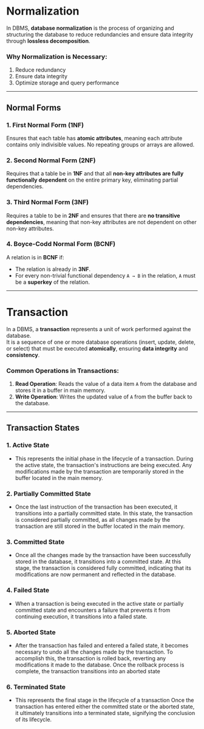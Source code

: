 # Normalization

In DBMS, **database normalization** is the process of organizing and structuring the database to reduce redundancies and ensure data integrity through **lossless decomposition**.

### Why Normalization is Necessary:
1. Reduce redundancy  
2. Ensure data integrity  
3. Optimize storage and query performance

---

## Normal Forms

### 1. First Normal Form (1NF)
Ensures that each table has **atomic attributes**, meaning each attribute contains only indivisible values. No repeating groups or arrays are allowed.

### 2. Second Normal Form (2NF)
Requires that a table be in **1NF** and that all **non-key attributes are fully functionally dependent** on the entire primary key, eliminating partial dependencies.

### 3. Third Normal Form (3NF)
Requires a table to be in **2NF** and ensures that there are **no transitive dependencies**, meaning that non-key attributes are not dependent on other non-key attributes.

### 4. Boyce-Codd Normal Form (BCNF)
A relation is in **BCNF** if:
- The relation is already in **3NF**.
- For every non-trivial functional dependency `A → B` in the relation, `A` must be a **superkey** of the relation.

---

# Transaction

In a DBMS, a **transaction** represents a unit of work performed against the database.  
It is a sequence of one or more database operations (insert, update, delete, or select) that must be executed **atomically**, ensuring **data integrity** and **consistency**.

### Common Operations in Transactions:
1. **Read Operation**: Reads the value of a data item `A` from the database and stores it in a buffer in main memory.
2. **Write Operation**: Writes the updated value of `A` from the buffer back to the database.

---

## Transaction States

### 1. Active State
- This represents the initial phase in the lifecycle of a transaction. During the active state, the transaction's instructions are being
executed. Any modifications made by the transaction are temporarily stored in the buffer located in the main memory.

### 2. Partially Committed State
- Once the last instruction of the transaction has been executed, it transitions into a partially committed state. In this state, the transaction is considered partially committed, as all changes made by the transaction are still stored in the buffer located in the main memory. 

### 3. Committed State
- Once all the changes made by the transaction have been successfully stored in the database, it transitions into a committed state. At this stage, the transaction is considered fully committed, indicating that its modifications are now permanent and reflected in the database.

### 4. Failed State
- When a transaction is being executed in the active state or partially committed state and encounters a failure that prevents it from
continuing execution, it transitions into a failed state.

### 5. Aborted State
- After the transaction has failed and entered a failed state, it becomes necessary to undo all the changes made by the transaction. To accomplish this, the transaction is rolled back, reverting any modifications it made to the database. Once the rollback process is complete, the transaction transitions into an aborted state

### 6. Terminated State
- This represents the final stage in the lifecycle of a transaction Once the transaction has entered either the committed state or the aborted state, it ultimately transitions into a terminated state, signifying the conclusion of its lifecycle.

